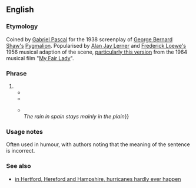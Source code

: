 ==English==

===Etymology===
Coined by [[w:Gabriel Pascal|Gabriel Pascal]] for the 1938 screenplay of [[w:George Bernard Shaw|George Bernard Shaw's]] [[w:Pygmalion (play)|Pygmalion]]. Popularised by [[w:Alan Jay Lerner|Alan Jay Lerner]] and [[w:Frederick Loewe|Frederick Loewe's]] 1956 musical adaption of the scene, [http://www.youtube.com/watch?v=uVmU3iANbgk particularly this version] from the 1964 musical film "[[w:My Fair Lady|My Fair Lady]]".

===Phrase===
{{wikipedia|The Rain in Spain}}
{{infl|en|phrase|head=[[the|The]] [[rain]] [[in]] [[Spain]] [[stay]]s [[mainly]] [[in]] [[the]] [[plain]]}}

# {{non-gloss definition|A phrase used to demonstrate differences of pronunciation in various English dialects of the sound represented by the [[digraph]] ''ai''.}}
#* {{quote-book|1956|title=[[w:My Fair lady|My Fair lady]]|author=[[w:Alan Jay Lerner|Alan Jay Lerner]]
|passage=I want you to repeat: "The rain in Spain stays mainly in the plain," fifty times.}}
#* {{quote-book|1995|title=Lust and Comfort|author=Peggy Shaw, Lois Weaver, Deb Margolin
|passage=LOIS: The rain in Spain says mainly on the Plan. The rain in spain ... <br/>PEGGY: What are you doing? <br/>LOIS: Practising.}}
#* {{quote-book|2003|title=Auto da Fay|author=Fay Weldon
|passage=practising proper modes of speech, getting rid of our colonial accents.<br/>{{...}}<br/>''The rain in spain stays mainly in the plain''}}

===Usage notes===

Often used in humour, with authors noting that the meaning of the sentence is incorrect.

===See also===
* [[in Hertford, Hereford and Hampshire, hurricanes hardly ever happen]]